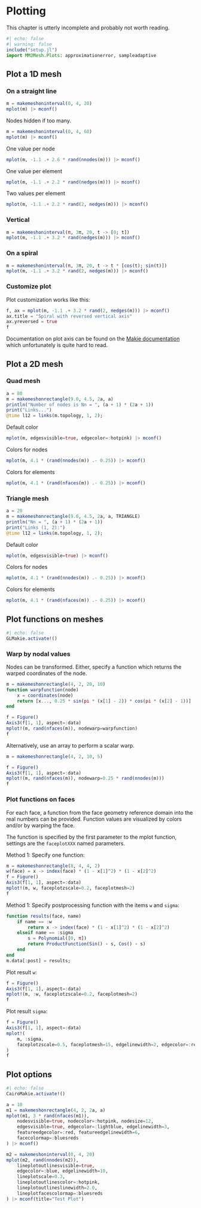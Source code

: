 # Plotting

This chapter is utterly incomplete and probably not worth reading.

```julia
#| echo: false
#| warning: false
include("setup.jl")
import MMJMesh.Plots: approximationerror, sampleadaptive
```

## Plot a 1D mesh

### On a straight line

```julia
m = makemeshoninterval(0, 4, 20)
mplot(m) |> mconf()
```

Nodes hidden if too many.

```julia
m = makemeshoninterval(0, 4, 60)
mplot(m) |> mconf()
```

One value per node

```julia
mplot(m, -1.1 .+ 2.6 * rand(nnodes(m))) |> mconf()
```

One value per element

```julia
mplot(m, -1.1 .+ 2.2 * rand(nedges(m))) |> mconf()
```

Two values per element

```julia
mplot(m, -1.1 .+ 2.2 * rand(2, nedges(m))) |> mconf()
```

### Vertical

```julia
m = makemeshoninterval(π, 3π, 20, t -> [0; t])
mplot(m, -1.1 .+ 3.2 * rand(nedges(m))) |> mconf()
```

### On a spiral

```julia
m = makemeshoninterval(π, 3π, 20, t -> t * [cos(t); sin(t)])
mplot(m, -1.1 .+ 3.2 * rand(2, nedges(m))) |> mconf()
```

### Customize plot

Plot customization works like this:

```julia
f, ax = mplot(m, -1.1 .+ 3.2 * rand(2, nedges(m))) |> mconf()
ax.title = "Spiral with reversed vertical axis"
ax.yreversed = true
f
```

Documentation on plot axis can be found on the [Makie documentation](https://docs.makie.org/stable/reference/blocks/axis) which unfortunately is quite hard to read.

## Plot a 2D mesh

### Quad mesh

```julia
a = 80
m = makemeshonrectangle(9.0, 4.5, 2a, a)
println("Number of nodes is Nn = ", (a + 1) * (2a + 1))
print("Links...")
@time l12 = links(m.topology, 1, 2);
```

Default color

```julia
mplot(m, edgesvisible=true, edgecolor=:hotpink) |> mconf()
```

Colors for nodes

```julia
mplot(m, 4.1 * (rand(nnodes(m)) .- 0.25)) |> mconf()
```

Colors for elements

```julia
mplot(m, 4.1 * (rand(nfaces(m)) .- 0.25)) |> mconf()
```

### Triangle mesh

```julia
a = 20
m = makemeshonrectangle(9.0, 4.5, 2a, a, TRIANGLE)
println("Nn = ", (a + 1) * (2a + 1))
print("Links (1, 2):")
@time l12 = links(m.topology, 1, 2);
```

Default color

```julia
mplot(m, edgesvisible=true) |> mconf()
```

Colors for nodes

```julia
mplot(m, 4.1 * (rand(nnodes(m)) .- 0.25)) |> mconf()
```

Colors for elements

```julia
mplot(m, 4.1 * (rand(nfaces(m)) .- 0.25)) |> mconf()
```

## Plot functions on meshes

```julia
#| echo: false
GLMakie.activate!()
```

### Warp by nodal values

Nodes can be transformed. Either, specify a function which returns the 
warped coordinates of the node.

```julia
m = makemeshonrectangle(4, 2, 20, 10)
function warpfunction(node)
    x = coordinates(node)
    return [x..., 0.25 * sin(pi * (x[1] - 2)) * cos(pi * (x[2] - 1))]
end

f = Figure()
Axis3(f[1, 1], aspect=:data)
mplot!(m, rand(nfaces(m)), nodewarp=warpfunction)
f
```

Alternatively, use an array to perform a scalar warp.

```julia
m = makemeshonrectangle(4, 2, 10, 5)

f = Figure()
Axis3(f[1, 1], aspect=:data)
mplot!(m, rand(nfaces(m)), nodewarp=0.25 * rand(nnodes(m)))
f
```

### Plot functions on faces

For each face, a function from the face geometry reference domain into the real numbers can be provided. Function values are visualized by colors and/or by warping the face. 

The function is specified by the first parameter to the mplot function, settings are the `faceplotXXX` named parameters.

Method 1: Specify one function:

```julia
m = makemeshonrectangle(8, 4, 4, 2)
w(face) = x -> index(face) * (1 - x[1]^2) * (1 - x[2]^2)
f = Figure()
Axis3(f[1, 1], aspect=:data)
mplot!(m, w, faceplotzscale=0.2, faceplotmesh=2)
f
```

Method 1: Specify postprocessing function with the items `w` and `sigma`:

```julia
function results(face, name)
    if name == :w
        return x -> index(face) * (1 - x[1]^2) * (1 - x[2]^2)
    elseif name == :sigma
        s = Polynomial([0, π])
        return ProductFunction(Sin() ∘ s, Cos() ∘ s)
    end
end
m.data[:post] = results;
```

Plot result `w`:

```julia
f = Figure()
Axis3(f[1, 1], aspect=:data)
mplot!(m, :w, faceplotzscale=0.2, faceplotmesh=2)
f
```

Plot result `sigma`:

```julia
f = Figure()
Axis3(f[1, 1], aspect=:data)
mplot!(
    m, :sigma,
    faceplotzscale=0.5, faceplotmesh=15, edgelinewidth=2, edgecolor=:red, colormap=:redblue
)
f
```


## Plot options

```julia
#| echo: false
CairoMakie.activate!()
```

```julia
a = 10
m1 = makemeshonrectangle(4, 2, 2a, a)
mplot(m1, 3 * rand(nfaces(m1)),
    nodesvisible=true, nodecolor=:hotpink, nodesize=12,
    edgesvisible=true, edgecolor=:lightblue, edgelinewidth=3,
    featureedgecolor=:red, featureedgelinewidth=6,
    facecolormap=:bluesreds
) |> mconf()
```

```julia
m2 = makemeshoninterval(0, 4, 20)
mplot(m2, rand(nnodes(m2)),
    lineplotoutlinesvisible=true,
    edgecolor=:blue, edgelinewidth=10,
    lineplotscale=0.3,
    lineplotoutlinescolor=:hotpink,
    lineplotoutlineslinewidth=2.0,
    lineplotfacescolormap=:bluesreds
) |> mconf(title="Test Plot")
```
